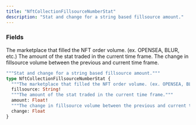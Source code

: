 ```yaml
---
title: "NftCollectionFillsourceNumberStat"
description: "Stat and change for a string based fillsource amount."
---
```


### Fields

<ResponseField name="fillsource" type="String!" required>
  The marketplace that filled the NFT order volume. (ex. OPENSEA, BLUR, etc.)
</ResponseField>

<ResponseField name="amount" type="Float!" required>
  The amount of the stat traded in the current time frame.
</ResponseField>

<ResponseField name="change" type="Float">
  The change in fillsource volume between the previous and current time frame.
</ResponseField>


```graphql NftCollectionFillsourceNumberStat
"""Stat and change for a string based fillsource amount."""
type NftCollectionFillsourceNumberStat {
  """The marketplace that filled the NFT order volume. (ex. OPENSEA, BLUR, etc.)"""
  fillsource: String!
  """The amount of the stat traded in the current time frame."""
  amount: Float!
  """The change in fillsource volume between the previous and current time frame."""
  change: Float
}
```

